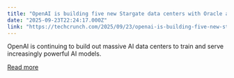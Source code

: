 ```yaml
---
title: "OpenAI is building five new Stargate data centers with Oracle and SoftBank"
date: "2025-09-23T22:24:17.000Z"
link: "https://techcrunch.com/2025/09/23/openai-is-building-five-new-stargate-data-centers-with-oracle-and-softbank/"
---
```


OpenAI is continuing to build out massive AI data centers to train and serve increasingly powerful AI models.

[Read more](https://techcrunch.com/2025/09/23/openai-is-building-five-new-stargate-data-centers-with-oracle-and-softbank/)
